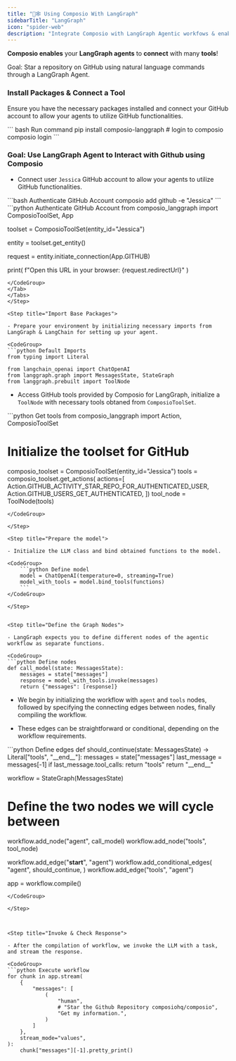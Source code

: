 ```yaml
---
title: "🦜🕸️ Using Composio With LangGraph"
sidebarTitle: "LangGraph"
icon: "spider-web"
description: "Integrate Composio with LangGraph Agentic workfows & enable them to interact seamlessly with external apps, enhancing their functionality and reach."
---
```


**Composio enables** your **LangGraph agents** to **connect** with many **tools**!

<Tip>
  Goal: Star a repository on GitHub using natural language commands through a LangGraph Agent.
</Tip>

### Install Packages & Connect a Tool

Ensure you have the necessary packages installed and connect your GitHub account to allow your agents to utilize GitHub functionalities.

<CodeGroup>
    ``` bash Run command
    pip install composio-langgraph
    # login to composio
    composio login
    ```
</CodeGroup>

### Goal: Use LangGraph Agent to Interact with Github using Composio

<Steps>
<Step title="Connect GitHub account">

- Connect user `Jessica` GitHub account to allow your agents to utilize GitHub functionalities.
<Tabs>
<Tab title="CLI">
<CodeGroup>
```bash Authenticate GitHub Account 
composio add github -e "Jessica"
```
</CodeGroup>
</Tab>
<Tab title="Python">
<CodeGroup>
```python Authenticate GitHub Account 
from composio_langgraph import ComposioToolSet, App

toolset = ComposioToolSet(entity_id="Jessica")

entity = toolset.get_entity()

request = entity.initiate_connection(App.GITHUB)

print(
    f"Open this URL in your browser: {request.redirectUrl}"
)
```
</CodeGroup>
</Tab>
</Tabs>
</Step>

<Step title="Import Base Packages">

- Prepare your environment by initializing necessary imports from LangGraph & LangChain for setting up your agent.

<CodeGroup>
```python Default Imports
from typing import Literal

from langchain_openai import ChatOpenAI
from langgraph.graph import MessagesState, StateGraph
from langgraph.prebuilt import ToolNode
```
</CodeGroup>

</Step>

<Step title="Fetch GitHub LangGraph Tools via Composio">

- Access GitHub tools provided by Composio for LangGraph, initialize a `ToolNode` with necessary tools obtaned from `ComposioToolSet`.

<CodeGroup>
```python Get tools
from composio_langgraph import Action, ComposioToolSet

# Initialize the toolset for GitHub
composio_toolset = ComposioToolSet(entity_id="Jessica")
tools = composio_toolset.get_actions(
    actions=[
        Action.GITHUB_ACTIVITY_STAR_REPO_FOR_AUTHENTICATED_USER,
        Action.GITHUB_USERS_GET_AUTHENTICATED,
    ])
tool_node = ToolNode(tools)
```
</CodeGroup>

</Step>

<Step title="Prepare the model">

- Initialize the LLM class and bind obtained functions to the model.

<CodeGroup>
    ```python Define model
    model = ChatOpenAI(temperature=0, streaming=True)
    model_with_tools = model.bind_tools(functions)
    ```
</CodeGroup>

</Step>


<Step title="Define the Graph Nodes">

- LangGraph expects you to define different nodes of the agentic workflow as separate functions.

<CodeGroup>
```python Define nodes
def call_model(state: MessagesState):
    messages = state["messages"]
    response = model_with_tools.invoke(messages)
    return {"messages": [response]}
```
</CodeGroup>

</Step>


<Step title="Define the Graph Nodes and Edges">

- We begin by initializing the workflow with `agent` and `tools` nodes, followed by specifying the connecting edges between nodes, finally compiling the workflow.

- These edges can be straightforward or conditional, depending on the workflow requirements.

<CodeGroup>
```python Define edges
def should_continue(state: MessagesState) -> Literal["tools", "__end__"]:
    messages = state["messages"]
    last_message = messages[-1]
    if last_message.tool_calls:
        return "tools"
    return "__end__"


workflow = StateGraph(MessagesState)

# Define the two nodes we will cycle between
workflow.add_node("agent", call_model)
workflow.add_node("tools", tool_node)

workflow.add_edge("__start__", "agent")
workflow.add_conditional_edges(
    "agent",
    should_continue,
)
workflow.add_edge("tools", "agent")

app = workflow.compile()
```
</CodeGroup>

</Step>



<Step title="Invoke & Check Response">

- After the compilation of workflow, we invoke the LLM with a task, and stream the response.

<CodeGroup>
```python Execute workflow
for chunk in app.stream(
    {
        "messages": [
            (
                "human",
                # "Star the Github Repository composiohq/composio",
                "Get my information.",
            )
        ]
    },
    stream_mode="values",
):
    chunk["messages"][-1].pretty_print()
```
</CodeGroup>

</Step>
</Steps>

